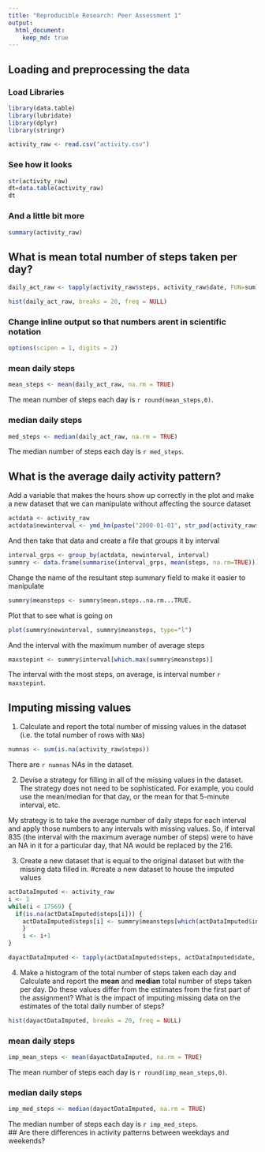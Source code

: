 ```yaml
---
title: "Reproducible Research: Peer Assessment 1"
output: 
  html_document:
    keep_md: true
---
```



## Loading and preprocessing the data
### Load Libraries
```r
library(data.table)
library(lubridate)
library(dplyr)
library(stringr)

```  

```r
activity_raw <- read.csv("activity.csv")  
```
### See how it looks
```r
str(activity_raw)
dt=data.table(activity_raw)
dt
```
### And a little bit more
```r
summary(activity_raw)
```
## What is mean total number of steps taken per day?
```r
daily_act_raw <- tapply(activity_raw$steps, activity_raw$date, FUN=sum)
```

```r
hist(daily_act_raw, breaks = 20, freq = NULL)
```  

### Change inline output so that numbers arent in scientific notation
```r
options(scipen = 1, digits = 2)
```
### mean daily steps
```r
mean_steps <- mean(daily_act_raw, na.rm = TRUE)
```
The mean number of steps each day is `r round(mean_steps,0)`.   

### median daily steps
```r
med_steps <- median(daily_act_raw, na.rm = TRUE)
```
The median number of steps each day is `r med_steps`.   

## What is the average daily activity pattern?
Add a variable that makes the hours show up correctly in the plot and make a new dataset that we can manipulate without affecting the source dataset
```r
actdata <- activity_raw
actdata$newinterval <- ymd_hm(paste("2000-01-01", str_pad(activity_raw$interval, 4, pad = "0")))
```
And then take that data and create a file that groups it by interval
```r
interval_grps <- group_by(actdata, newinterval, interval)
summry <- data.frame(summarise(interval_grps, mean(steps, na.rm=TRUE)))
```
Change the name of the resultant step summary field to make it easier to manipulate
```r
summry$meansteps <- summry$mean.steps..na.rm...TRUE.
```
Plot that to see what is going on  
```r
plot(summry$newinterval, summry$meansteps, type="l")
```  
And the interval with the maximum number of average steps  
```r
maxstepint <- summry$interval[which.max(summry$meansteps)]
```  
The interval with the most steps, on average, is interval number `r maxstepint`.    

## Imputing missing values
1. Calculate and report the total number of missing values in the dataset (i.e. the total number of rows with `NA`s)
```r
numnas <- sum(is.na(activity_raw$steps))
```
There are `r numnas` NAs in the dataset.   

2. Devise a strategy for filling in all of the missing values in the dataset. The strategy does not need to be sophisticated. For example, you could use the mean/median for that day, or the mean for that 5-minute interval, etc.

My strategy is to take the average number of daily steps for each interval and apply those numbers to any intervals with missing values.  So, if interval 835 (the interval with the maximum average number of steps) were to have an NA in it for a particular day, that NA would be replaced by the 216.

3. Create a new dataset that is equal to the original dataset but with the missing data filled in.
#create a new dataset to house the imputed values
```r
actDataImputed <- activity_raw
i <- 1
while(i < 17569) {
  if(is.na(actDataImputed$steps[i])) {
	actDataImputed$steps[i] <- summry$meansteps[which(actDataImputed$interval[i]==summry$interval)]
	}
	i <- i+1
}
```

```r
dayactDataImputed <- tapply(actDataImputed$steps, actDataImputed$date, FUN=sum)
```

4. Make a histogram of the total number of steps taken each day and Calculate and report the **mean** and **median** total number of steps taken per day. Do these values differ from the estimates from the first part of the assignment? What is the impact of imputing missing data on the estimates of the total daily number of steps?  

```r
hist(dayactDataImputed, breaks = 20, freq = NULL)
```  
### mean daily steps
```r
imp_mean_steps <- mean(dayactDataImputed, na.rm = TRUE)
```
The mean number of steps each day is `r round(imp_mean_steps,0)`.   

### median daily steps
```r
imp_med_steps <- median(dayactDataImputed, na.rm = TRUE)
```
The median number of steps each day is `r imp_med_steps`.  
## Are there differences in activity patterns between weekdays and weekends?


